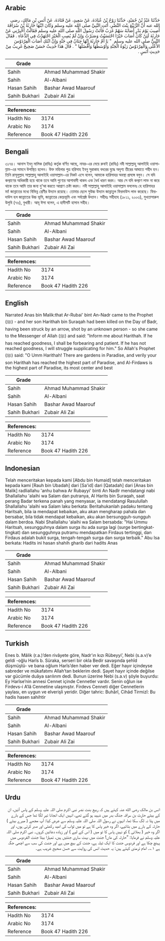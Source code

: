 ## Arabic


<div dir="rtl" lang="ar" style={{fontSize:'larger',backgroundColor:'#f8f9fa',padding:20}}>
حَدَّثَنَا عَبْدُ بْنُ حُمَيْدٍ، حَدَّثَنَا رَوْحُ بْنُ عُبَادَةَ، عَنْ سَعِيدٍ، عَنْ قَتَادَةَ، عَنْ أَنَسِ بْنِ مَالِكٍ، رضى الله عنه أَنَّ الرُّبَيِّعَ بِنْتَ النَّضْرِ، أَتَتِ النَّبِيَّ صلى الله عليه وسلم وَكَانَ ابْنُهَا حَارِثَةُ بْنُ سُرَاقَةَ أُصِيبَ يَوْمَ بَدْرٍ أَصَابَهُ سَهْمٌ غَرَبٌ فَأَتَتْ رَسُولَ اللَّهِ صلى الله عليه وسلم فَقَالَتْ أَخْبِرْنِي عَنْ حَارِثَةَ لَئِنْ كَانَ أَصَابَ خَيْرًا احْتَسَبْتُ وَصَبَرْتُ وَإِنْ لَمْ يُصِبِ الْخَيْرَ اجْتَهَدْتُ فِي الدُّعَاءِ ‏.‏ فَقَالَ النَّبِيُّ صلى الله عليه وسلم ‏ "‏ يَا أُمَّ حَارِثَةَ إِنَّهَا جِنَانٌ فِي جَنَّةٍ وَإِنَّ ابْنَكِ أَصَابَ الْفِرْدَوْسَ الأَعْلَى وَالْفِرْدَوْسُ رَبْوَةُ الْجَنَّةِ وَأَوْسَطُهَا وَأَفْضَلُهَا ‏"‏ ‏.‏ قَالَ هَذَا حَدِيثٌ حَسَنٌ صَحِيحٌ غَرِيبٌ مِنْ حَدِيثِ أَنَسٍ ‏.‏
</div>
<div style={{backgroundColor:'#f8f9fa',padding:20, marginBottom: 10}}><table> <thead> <tr> <th>Grade</th> <th></th> </tr> </thead> <tbody> <tr><td>Sahih</td><td>Ahmad Muhammad Shakir</td></tr><tr><td>Sahih</td><td>Al-Albani</td></tr><tr><td>Hasan Sahih</td><td>Bashar Awad Maarouf</td></tr><tr><td>Sahih Bukhari</td><td>Zubair Ali Zai</td></tr></tbody></table><table> <thead> <tr> <th>References:</th> <th></th> </tr> </thead> <tbody><tr><td>Hadith No</td><td>3174</td></tr><tr><td>Arabic No</td><td>3174</td></tr><tr><td>Reference</td><td>Book 47 Hadith 226</td></tr></tbody></table></div>

## Bengali


<div dir="ltr" lang="bn" style={{fontSize:'larger',backgroundColor:'#f8f9fa',padding:20}}>
৩১৭৪। আনাস ইবনু মালিক (রাযিঃ) কর্তৃক বর্ণিত আছে, নাযর-এর মেয়ে রুবাই (রাযিঃ) নবী সাল্লাল্লাহু আলাইহি ওয়াসাল্লাম-এর সামনে উপস্থিত হলেন। উক্ত মহিলার পুত্র হরিসাহ ইবনু সুরাকাহ বদরের যুদ্ধে অদৃশ্য তীরের আঘাতে শহীদ হন। তিনি রাসূলুল্লাহ সাল্লাল্লাহু আলাইহি ওয়াসাল্লাম-এর নিকট এসে বলেন, আমাকে হারিসাহর অবস্থা প্রসঙ্গে বলুন। সে যদি কল্যাণের অধিকারী হয়ে থাকে তবে আমি পুণ্যের আশাবাদী থাকব এবং ধৈর্য ধারণ করব। আর সে যদি কল্যাণ লাভ না করে থাকে তবে আমি তার জন্য দু’আ করতে আপ্রাণ চেষ্টা করব। নবী সাল্লাল্লাহু আলাইহি ওয়াসাল্লাম বললেনঃ হে হারিসাহর মা! জান্নাতের মধ্যে বিভিন্ন শ্রেণীর উদ্যান রয়েছে। তোমার ছেলে সুউচ্চ উদ্যান জান্নাতুল ফিরদাউস লাভ করেছে। ফিরদাউস হল জান্নাতের উচ্চ ভূমি, জান্নাতের কেন্দ্রভূমি এবং সর্বশ্রেষ্ঠ উদ্যান। সহীহঃ সহীহাহ (১৮১১, ২০০৩), মুখতাসারুল উলুবি (৭৬), বুখারী। আবূ ঈসা বলেন, এ হাদীসটি হাসান সহীহ।
</div>
<div style={{backgroundColor:'#f8f9fa',padding:20, marginBottom: 10}}><table> <thead> <tr> <th>Grade</th> <th></th> </tr> </thead> <tbody> <tr><td>Sahih</td><td>Ahmad Muhammad Shakir</td></tr><tr><td>Sahih</td><td>Al-Albani</td></tr><tr><td>Hasan Sahih</td><td>Bashar Awad Maarouf</td></tr><tr><td>Sahih Bukhari</td><td>Zubair Ali Zai</td></tr></tbody></table><table> <thead> <tr> <th>References:</th> <th></th> </tr> </thead> <tbody><tr><td>Hadith No</td><td>3174</td></tr><tr><td>Arabic No</td><td>3174</td></tr><tr><td>Reference</td><td>Book 47 Hadith 226</td></tr></tbody></table></div>

## English


<div dir="ltr" lang="en" style={{fontSize:'larger',backgroundColor:'#f8f9fa',padding:20}}>
Narrated Anas bin Malik:that Ar-Rubai' bint An-Nadr came to the Prophet (ﷺ) - and her son Harithah bin Suraqah had been killed on the Day of Badr, having been struck by an arrow, shot by an unknown person - so she came to the Messenger of Allah (ﷺ) and said: "Inform me about Harithah. If he has reached goodness, I shall be forbearing and patient. If he has not reached goodness, I will struggle supplicating for him." So Allah's Prophet (ﷺ) said: "O Umm Harithah! There are gardens in Paradise, and verily your son Harithah has reached the highest part of Paradise, and Al-Firdaws is the highest part of Paradise, its most center and best
</div>
<div style={{backgroundColor:'#f8f9fa',padding:20, marginBottom: 10}}><table> <thead> <tr> <th>Grade</th> <th></th> </tr> </thead> <tbody> <tr><td>Sahih</td><td>Ahmad Muhammad Shakir</td></tr><tr><td>Sahih</td><td>Al-Albani</td></tr><tr><td>Hasan Sahih</td><td>Bashar Awad Maarouf</td></tr><tr><td>Sahih Bukhari</td><td>Zubair Ali Zai</td></tr></tbody></table><table> <thead> <tr> <th>References:</th> <th></th> </tr> </thead> <tbody><tr><td>Hadith No</td><td>3174</td></tr><tr><td>Arabic No</td><td>3174</td></tr><tr><td>Reference</td><td>Book 47 Hadith 226</td></tr></tbody></table></div>

## Indonesian


<div dir="ltr" lang="id" style={{fontSize:'larger',backgroundColor:'#f8f9fa',padding:20}}>
Telah menceritakan kepada kami [Abdu bin Humaid] telah menceritakan kepada kami [Rauh bin Ubadah] dari [Sa'id] dari [Qatadah] dari [Anas bin Malik] radliallahu 'anhu bahwa Ar Rubayyi' binti An Nadlr mendatangi nabi Shallallahu 'alaihi wa Salam dan putranya, Al Harits bin Suraqah, saat perang Badar terkena panah yang menyasar, ia mendatangi Rasulullah Shallallahu 'alaihi wa Salam laku berkata: Beritahukanlah padaku tentang Haritsah, bila ia mendapat kebaikan, aku akan mengharap pahala dan bersabar, bila tidak mendapat kebaikan, aku akan bersungguh-sungguh dalam berdoa. Nabi Shallallahu 'alaihi wa Salam bersabda: "Hai Ummu Haritsah, sesungguhnya dalam surga itu ada surga lagi (surge bertingkat-tingkat) dan sesungguhnya putramu mendapatkan Firdaus tertinggi, dan Firdaus adalah bukit surga, tengah-tengah surga dan surga terbaik." Abu Isa berkata: Hadits ini hasan shahih gharib dari hadits Anas
</div>
<div style={{backgroundColor:'#f8f9fa',padding:20, marginBottom: 10}}><table> <thead> <tr> <th>Grade</th> <th></th> </tr> </thead> <tbody> <tr><td>Sahih</td><td>Ahmad Muhammad Shakir</td></tr><tr><td>Sahih</td><td>Al-Albani</td></tr><tr><td>Hasan Sahih</td><td>Bashar Awad Maarouf</td></tr><tr><td>Sahih Bukhari</td><td>Zubair Ali Zai</td></tr></tbody></table><table> <thead> <tr> <th>References:</th> <th></th> </tr> </thead> <tbody><tr><td>Hadith No</td><td>3174</td></tr><tr><td>Arabic No</td><td>3174</td></tr><tr><td>Reference</td><td>Book 47 Hadith 226</td></tr></tbody></table></div>

## Turkish


<div dir="ltr" lang="tr" style={{fontSize:'larger',backgroundColor:'#f8f9fa',padding:20}}>
Enes b. Mâlik (r.a.)’den rivâyete göre, Nadr’ın kızı Rübeyyi’, Nebi (s.a.v)’e geldi -oğlu Harîs b. Süraka, serseri bir okla Bedir savaşında şehîd düşmüştü- ve bana oğlum Harîs’den haber ver dedi. Eğer hayır içindeyse sabreder ve mükafatımı Allah’tan beklerim dedi. Şayet hayır içinde değilse var gücümle duâya sarılırım dedi. Bunun üzerine Nebi (s.a.v) şöyle buyurdu: Ey Harîse’nin annesi Cennet içinde Cennetler vardır. Senin oğlun ise Firdevs-i A’lâ Cennetine ulaşmıştır. Firdevs Cenneti diğer Cennetlerin yaylası, en uygun ve elverişli yeridir. Diğer tahric: Buhârî, Cihâd Tirmizî: Bu hadis hasen sahihtir
</div>
<div style={{backgroundColor:'#f8f9fa',padding:20, marginBottom: 10}}><table> <thead> <tr> <th>Grade</th> <th></th> </tr> </thead> <tbody> <tr><td>Sahih</td><td>Ahmad Muhammad Shakir</td></tr><tr><td>Sahih</td><td>Al-Albani</td></tr><tr><td>Hasan Sahih</td><td>Bashar Awad Maarouf</td></tr><tr><td>Sahih Bukhari</td><td>Zubair Ali Zai</td></tr></tbody></table><table> <thead> <tr> <th>References:</th> <th></th> </tr> </thead> <tbody><tr><td>Hadith No</td><td>3174</td></tr><tr><td>Arabic No</td><td>3174</td></tr><tr><td>Reference</td><td>Book 47 Hadith 226</td></tr></tbody></table></div>

## Urdu


<div dir="rtl" lang="ur" style={{fontSize:'larger',backgroundColor:'#f8f9fa',padding:20}}>
انس بن مالک رضی الله عنہ کہتے ہیں کہ ربیع بنت نضر نبی اکرم صلی اللہ علیہ وسلم کے پاس آئیں، ان کے بیٹے حارث بن سراقہ جنگ بدر میں شہید ہو گئے تھے، انہیں ایک انجانا تیر لگا تھا جس کے بارے میں پتا نہ لگ سکا تھا، انہوں نے رسول اللہ صلی اللہ علیہ وسلم سے عرض کیا: آپ مجھے ( میرے بیٹے ) حارثہ کے بارے میں بتائیے، اگر وہ خیر پاس کا ہے تو میں ثواب کی امید رکھتی اور صبر کرتی ہوں، اور اگر وہ خیر ( بھلائی ) کو نہیں پاس کا تو میں ( اس کے لیے ) اور زیادہ دعائیں کروں۔ نبی اکرم صلی اللہ علیہ وسلم نے فرمایا: ”حارثہ کی ماں! جنت میں بہت ساری جنتیں ہیں، تمہارا بیٹا جنت الفردوس میں پہنچ چکا ہے اور فردوس جنت کا ایک ٹیلہ ہے، جنت کے بیچ میں ہے اور جنت کی سب سے اچھی جگہ ہے ۱؎۔ امام ترمذی کہتے ہیں: یہ حدیث انس کی روایت سے حسن صحیح غریب ہے۔
</div>
<div style={{backgroundColor:'#f8f9fa',padding:20, marginBottom: 10}}><table> <thead> <tr> <th>Grade</th> <th></th> </tr> </thead> <tbody> <tr><td>Sahih</td><td>Ahmad Muhammad Shakir</td></tr><tr><td>Sahih</td><td>Al-Albani</td></tr><tr><td>Hasan Sahih</td><td>Bashar Awad Maarouf</td></tr><tr><td>Sahih Bukhari</td><td>Zubair Ali Zai</td></tr></tbody></table><table> <thead> <tr> <th>References:</th> <th></th> </tr> </thead> <tbody><tr><td>Hadith No</td><td>3174</td></tr><tr><td>Arabic No</td><td>3174</td></tr><tr><td>Reference</td><td>Book 47 Hadith 226</td></tr></tbody></table></div>